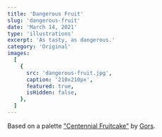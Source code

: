 ```yaml
---
title: 'Dangerous Fruit'
slug: 'dangerous-fruit'
date: 'March 14, 2021'
type: 'illustrations'
excerpt: 'As tasty, as dangerous.'
category: 'Original'
images:
  [
    {
      src: 'dangerous-fruit.jpg',
      caption: '210x210px',
      featured: true,
      isHidden: false,
    },
  ]
---
```


Based on a palette
["Centennial Fruitcake"](https://lospec.com/palette-list/centennial-fruitcake)
by [Gors](https://lospec.com/spritergors).
